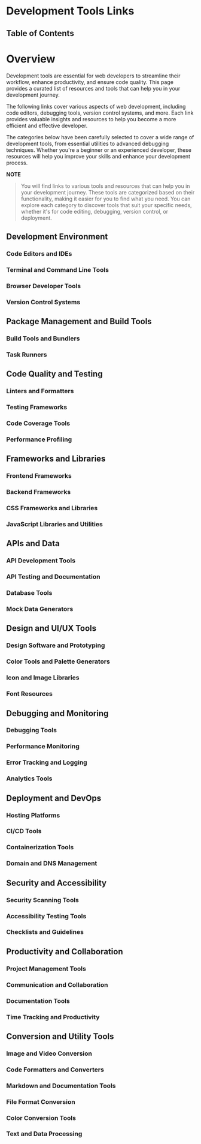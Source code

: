 
# Development Tools Links

## Table of Contents

# Overview
Development tools are essential for web developers to streamline their workflow, enhance productivity, and ensure code quality. This page provides a curated list of resources and tools that can help you in your development journey.

The following links cover various aspects of web development, including code editors, debugging tools, version control systems, and more. Each link provides valuable insights and resources to help you become a more efficient and effective developer.

The categories below have been carefully selected to cover a wide range of development tools, from essential utilities to advanced debugging techniques. Whether you're a beginner or an experienced developer, these resources will help you improve your skills and enhance your development process.

**NOTE**
<blockquote>
You will find links to various tools and resources that can help you in your development journey. These tools are categorized based on their functionality, making it easier for you to find what you need.
You can explore each category to discover tools that suit your specific needs, whether it's for code editing, debugging, version control, or deployment.
</blockquote>

## Development Environment
### Code Editors and IDEs
### Terminal and Command Line Tools
### Browser Developer Tools
### Version Control Systems

## Package Management and Build Tools
### Build Tools and Bundlers
### Task Runners

## Code Quality and Testing
### Linters and Formatters
### Testing Frameworks
### Code Coverage Tools
### Performance Profiling

## Frameworks and Libraries
### Frontend Frameworks
### Backend Frameworks
### CSS Frameworks and Libraries
### JavaScript Libraries and Utilities

## APIs and Data
### API Development Tools
### API Testing and Documentation
### Database Tools
### Mock Data Generators

## Design and UI/UX Tools
### Design Software and Prototyping
### Color Tools and Palette Generators
### Icon and Image Libraries
### Font Resources

## Debugging and Monitoring
### Debugging Tools
### Performance Monitoring
### Error Tracking and Logging
### Analytics Tools

## Deployment and DevOps
### Hosting Platforms
### CI/CD Tools
### Containerization Tools
### Domain and DNS Management

## Security and Accessibility
### Security Scanning Tools
### Accessibility Testing Tools
### Checklists and Guidelines

## Productivity and Collaboration
### Project Management Tools
### Communication and Collaboration
### Documentation Tools
### Time Tracking and Productivity

## Conversion and Utility Tools
### Image and Video Conversion
### Code Formatters and Converters
### Markdown and Documentation Tools
### File Format Conversion
### Color Conversion Tools
### Text and Data Processing

<BackToTop />
